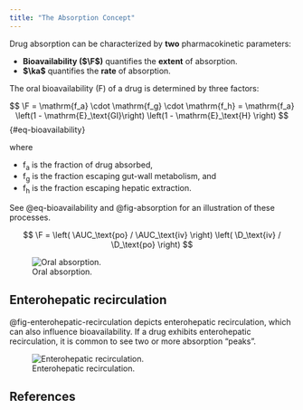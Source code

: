 ```yaml
---
title: "The Absorption Concept"
---
```


:::{.callout-caution title="Under construction"}
:::

Drug absorption can be characterized by **two** pharmacokinetic parameters:

- **Bioavailability ($\F$)** quantifies the **extent** of absorption.
- **$\ka$** quantifies the **rate** of absorption.

The oral bioavailability (F) of a drug is determined by three factors:

$$
\F =
  \mathrm{f_a} \cdot \mathrm{f_g} \cdot \mathrm{f_h} =
  \mathrm{f_a} \left(1 - \mathrm{E}_\text{GI}\right) \left(1 - \mathrm{E}_\text{H} \right)
$$ {#eq-bioavailability}

where

* f~a~ is the fraction of drug absorbed,  
* f~g~ is the fraction escaping gut-wall metabolism, and  
* f~h~ is the fraction escaping hepatic extraction.

See @eq-bioavailability and @fig-absorption for an illustration of these processes.

$$
\F =
  \left(
    \AUC_\text{po} / \AUC_\text{iv}
  \right)
  \left(
    \D_\text{iv} / \D_\text{po}
  \right)
$$

![Oral absorption.](images/absorption.png){#fig-absorption}

## Enterohepatic recirculation

@fig-enterohepatic-recirculation depicts enterohepatic recirculation, which can also influence bioavailability.
If a drug exhibits enterohepatic recirculation, it is common to see two or more absorption "peaks".

![Enterohepatic recirculation.](images/enterohepatic-recirculation.png){#fig-enterohepatic-recirculation}

## References

::: {#refs}
:::
